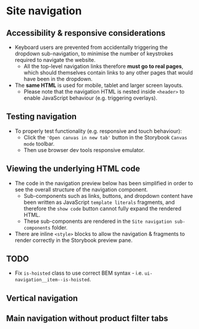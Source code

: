 
# Site navigation

## Accessibility & responsive considerations
- Keyboard users are prevented from accidentally triggering the dropdown sub-navigation, to minimise the number of keystrokes required to navigate the website.
    - All the top-level navigation links therefore **must go to real pages**, which should themselves contain links to any other pages that would have been in the dropdown.
- The **same HTML** is used for mobile, tablet and larger screen layouts.
    - Please note that the navigation HTML is nested inside `<header>` to enable JavaScript behaviour (e.g. triggering overlays).

## Testing navigation
- To properly test functionality (e.g. responsive and touch behaviour):
    - Click the `'Open canvas in new tab'` button in the Storybook `Canvas mode` toolbar.
    - Then use browser dev tools responsive emulator.

## Viewing the underlying HTML code
- The code in the navigation preview below has been simplified in order to see the overall structure of the navigation component.
    - Sub-components such as links, buttons, and dropdown content have been written as JavaScript `template literals` fragments, and therefore the `show code` button cannot fully expand the rendered HTML.
    - These sub-components are rendered in the `Site navigation sub-components` folder.
- There are inline `<style>` blocks to allow the navigation & fragments to render correctly in the Storybook preview pane.

## TODO
- Fix `is-hoisted` class to use correct BEM syntax - i.e. `ui-navigation__item--is-hoisted`.

<Preview>
    <Story id="ui-components-navigation--navigation" />
</Preview>

## Vertical navigation
<Preview>
    <Story id="ui-components-navigation--vertical-navigation" />
</Preview>

## Main navigation without product filter tabs
<Preview>
    <Story id="ui-components-navigation--navigation-without-filter-tabs" />
</Preview>
